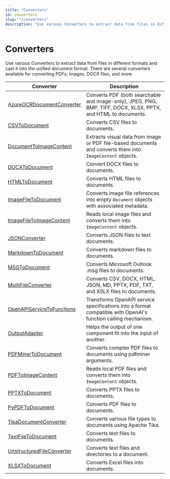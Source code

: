 ```yaml
---
title: "Converters"
id: converters
slug: "/converters"
description: "Use various Converters to extract data from files in different formats and cast it into the unified document format. There are several converters available for converting PDFs, images, DOCX files, and more."
---
```


# Converters

Use various Converters to extract data from files in different formats and cast it into the unified document format. There are several converters available for converting PDFs, images, DOCX files, and more.

| Converter                                                    | Description                                                                                                   |
| --- | --- |
| [AzureOCRDocumentConverter](converters/azureocrdocumentconverter.mdx) | Converts PDF (both searchable and image-only), JPEG, PNG, BMP, TIFF, DOCX, XLSX, PPTX, and HTML to documents. |
| [CSVToDocument](converters/csvtodocument.mdx)                           | Converts CSV files to documents.                                                                              |
| [DocumentToImageContent](converters/documenttoimagecontent.mdx)         | Extracts visual data from image or PDF file-based documents and converts them into `ImageContent` objects.    |
| [DOCXToDocument](converters/docxtodocument.mdx)                         | Convert DOCX files to documents.                                                                              |
| [HTMLToDocument](converters/htmltodocument.mdx)                       | Converts HTML files to documents.                                                                             |
| [ImageFileToDocument](converters/imagefiletodocument.mdx)               | Converts image file references into empty `Document` objects with associated metadata.                        |
| [ImageFileToImageContent](converters/imagefiletoimagecontent.mdx)       | Reads local image files and converts them into `ImageContent` objects.                                        |
| [JSONConverter](converters/jsonconverter.mdx)                           | Converts JSON files to text documents.                                                                        |
| [MarkdownToDocument](converters/markdowntodocument.mdx)               | Converts markdown files to documents.                                                                         |
| [MSGToDocument](converters/msgtodocument.mdx)                           | Converts Microsoft Outlook .msg files to documents.                                                           |
| [MultiFileConverter](converters/multifileconverter.mdx)                 | Converts CSV, DOCX, HTML, JSON, MD, PPTX, PDF, TXT, and XSLX files to documents.                              |
| [OpenAPIServiceToFunctions](converters/openapiservicetofunctions.mdx) | Transforms OpenAPI service specifications into a format compatible with OpenAI's function calling mechanism.  |
| [OutputAdapter](converters/outputadapter.mdx)                         | Helps the output of one component fit into the input of another.                                              |
| [PDFMinerToDocument](converters/pdfminertodocument.mdx)               | Converts complex PDF files to documents using pdfminer arguments.                                             |
| [PDFToImageContent](converters/pdftoimagecontent.mdx)                   | Reads local PDF files and converts them into `ImageContent` objects.                                          |
| [PPTXToDocument](converters/pptxtodocument.mdx)                       | Converts PPTX files to documents.                                                                             |
| [PyPDFToDocument](converters/pypdftodocument.mdx)                     | Converts PDF files to documents.                                                                              |
| [TikaDocumentConverter](converters/tikadocumentconverter.mdx)         | Converts various file types to documents using Apache Tika.                                                   |
| [TextFileToDocument](converters/textfiletodocument.mdx)               | Converts text files to documents.                                                                             |
| [UnstructuredFileConverter](converters/unstructuredfileconverter.mdx) | Converts text files and directories to a document.                                                            |
| [XLSXToDocument](converters/xlsxtodocument.mdx)                         | Converts Excel files into documents.                                                                          |